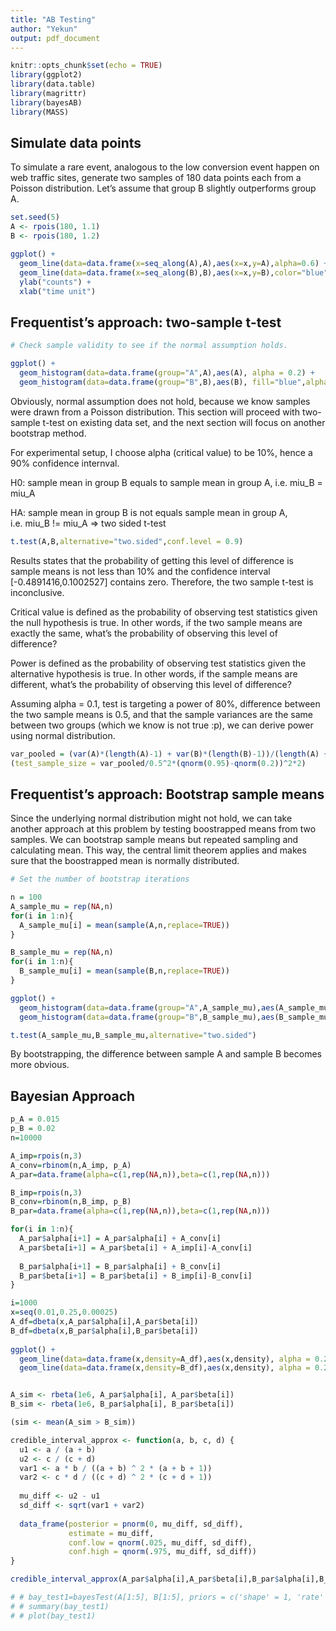 ```yaml
---
title: "AB Testing"
author: "Yekun"
output: pdf_document
---
```


```r
knitr::opts_chunk$set(echo = TRUE)
library(ggplot2)
library(data.table)
library(magrittr)
library(bayesAB)
library(MASS)
```

## Simulate data points

To simulate a rare event, analogous to the low conversion event happen on web traffic sites, generate two samples of 180 data points each from a Poisson distribution. Let's assume that group B slightly outperforms group A. 

```r
set.seed(5)
A <- rpois(180, 1.1)
B <- rpois(180, 1.2)

ggplot() +
  geom_line(data=data.frame(x=seq_along(A),A),aes(x=x,y=A),alpha=0.6) +
  geom_line(data=data.frame(x=seq_along(B),B),aes(x=x,y=B),color="blue",alpha=0.6) +
  ylab("counts") + 
  xlab("time unit")
```

## Frequentist's approach: two-sample t-test

```r
# Check sample validity to see if the normal assumption holds.

ggplot() +
  geom_histogram(data=data.frame(group="A",A),aes(A), alpha = 0.2) +
  geom_histogram(data=data.frame(group="B",B),aes(B), fill="blue",alpha = 0.2)
```

Obviously, normal assumption does not hold, because we know samples were drawn from a Poisson distribution. This section will proceed with two-sample t-test on existing data set, and the next section will focus on another bootstrap method.

For experimental setup, I choose alpha (critical value) to be 10%, hence a 90% confidence internval. 

H0: sample mean in group B equals to sample mean in group A, i.e. miu_B = miu_A

HA: sample mean in group B is not equals sample mean in group A, i.e. miu_B != miu_A => two sided t-test

```r
t.test(A,B,alternative="two.sided",conf.level = 0.9)
```

Results states that the probability of getting this level of difference is sample means is not less than 10% and the confidence interval [-0.4891416,0.1002527] contains zero. Therefore, the two sample t-test is inconclusive.

Critical value is defined as the probability of observing test statistics given the null hypothesis is true. In other words, if the two sample means are exactly the same, what's the probability of observing this level of difference? 

Power is defined as the probability of observing test statistics given the alternative hypothesis is true. In other words, if the sample means are different, what's the probability of observing this level of difference? 

Assuming alpha = 0.1, test is targeting a power of 80%, difference between the two sample means is 0.5, and that the sample variances are the same between two groups (which we know is not true :p), we can derive power using normal distribution. 

```r
var_pooled = (var(A)*(length(A)-1) + var(B)*(length(B)-1))/(length(A) + length(B) -2)
(test_sample_size = var_pooled/0.5^2*(qnorm(0.95)-qnorm(0.2))^2*2)
```

## Frequentist's approach: Bootstrap sample means

Since the underlying normal distribution might not hold, we can take another approach at this problem by testing boostrapped means from two samples. We can  bootstrap sample means but repeated sampling and calculating mean. This way, the central limit theorem applies and makes sure that the boostrapped mean is normally distributed.

```r
# Set the number of bootstrap iterations

n = 100
A_sample_mu = rep(NA,n)
for(i in 1:n){
  A_sample_mu[i] = mean(sample(A,n,replace=TRUE))
}

B_sample_mu = rep(NA,n)
for(i in 1:n){
  B_sample_mu[i] = mean(sample(B,n,replace=TRUE))
}

ggplot() +
  geom_histogram(data=data.frame(group="A",A_sample_mu),aes(A_sample_mu), alpha = 0.2) +
  geom_histogram(data=data.frame(group="B",B_sample_mu),aes(B_sample_mu), fill="blue",alpha = 0.2)

t.test(A_sample_mu,B_sample_mu,alternative="two.sided")


```

By bootstrapping, the difference between sample A and sample B becomes more obvious. 

## Bayesian Approach

```r

p_A = 0.015
p_B = 0.02
n=10000

A_imp=rpois(n,3)
A_conv=rbinom(n,A_imp, p_A)
A_par=data.frame(alpha=c(1,rep(NA,n)),beta=c(1,rep(NA,n)))

B_imp=rpois(n,3)
B_conv=rbinom(n,B_imp, p_B)
B_par=data.frame(alpha=c(1,rep(NA,n)),beta=c(1,rep(NA,n)))

for(i in 1:n){
  A_par$alpha[i+1] = A_par$alpha[i] + A_conv[i]
  A_par$beta[i+1] = A_par$beta[i] + A_imp[i]-A_conv[i]
  
  B_par$alpha[i+1] = B_par$alpha[i] + B_conv[i]
  B_par$beta[i+1] = B_par$beta[i] + B_imp[i]-B_conv[i]
}

i=1000
x=seq(0.01,0.25,0.00025)
A_df=dbeta(x,A_par$alpha[i],A_par$beta[i])
B_df=dbeta(x,B_par$alpha[i],B_par$beta[i])
  
ggplot() +
  geom_line(data=data.frame(x,density=A_df),aes(x,density), alpha = 0.2) +
  geom_line(data=data.frame(x,density=B_df),aes(x,density), alpha = 0.2,color ="blue") 


A_sim <- rbeta(1e6, A_par$alpha[i], A_par$beta[i])
B_sim <- rbeta(1e6, B_par$alpha[i], B_par$beta[i])

(sim <- mean(A_sim > B_sim))

credible_interval_approx <- function(a, b, c, d) {
  u1 <- a / (a + b)
  u2 <- c / (c + d)
  var1 <- a * b / ((a + b) ^ 2 * (a + b + 1))
  var2 <- c * d / ((c + d) ^ 2 * (c + d + 1))
  
  mu_diff <- u2 - u1
  sd_diff <- sqrt(var1 + var2)
  
  data_frame(posterior = pnorm(0, mu_diff, sd_diff),
             estimate = mu_diff,
             conf.low = qnorm(.025, mu_diff, sd_diff),
             conf.high = qnorm(.975, mu_diff, sd_diff))
}

credible_interval_approx(A_par$alpha[i],A_par$beta[i],B_par$alpha[i],B_par$beta[i])

# # bay_test1=bayesTest(A[1:5], B[1:5], priors = c('shape' = 1, 'rate' = 1), distribution = 'poisson')
# # summary(bay_test1)
# # plot(bay_test1)

```

